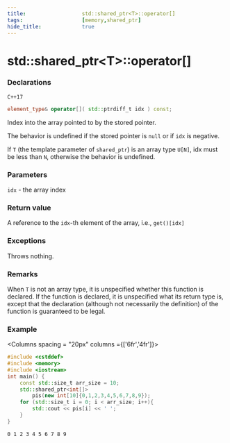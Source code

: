 ```yaml
---
title:                  std::shared_ptr<T>::operator[]
tags:                   [memory,shared_ptr]
hide_title:             true
---
```



# std::shared_ptr&lt;T>::operator[]

### Declarations

`C++17`
```cpp
element_type& operator[]( std::ptrdiff_t idx ) const;
```
Index into the array pointed to by the stored pointer.

The behavior is undefined if the stored pointer is `null` or if `idx` is negative.

If `T` (the template parameter of `shared_ptr`) is an array type `U[N]`, idx must be less than `N`, otherwise the behavior is undefined.

### Parameters
`idx` - the array index

### Return value

A reference to the `idx`-th element of the array, i.e., `get()[idx]`

### Exceptions
Throws nothing.

### Remarks
When `T` is not an array type, it is unspecified whether this function is declared. If the function is declared, it is unspecified what its return type is, 
except that the declaration (although not necessarily the definition) of the function is guaranteed to be legal.

### Example

<Columns spacing = "20px" columns ={['6fr','4fr']}>

<div>

```cpp
#include <cstddef>
#include <memory>
#include <iostream>
int main() {
    const std::size_t arr_size = 10;
    std::shared_ptr<int[]> 
        pis(new int[10]{0,1,2,3,4,5,6,7,8,9});
    for (std::size_t i = 0; i < arr_size; i++){
        std::cout << pis[i] << ' ';
    }
}
```
</div>
<div>

```plaintext title="Result"
0 1 2 3 4 5 6 7 8 9
```

</div>



</Columns>